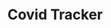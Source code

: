 ---
title: "Covid Tracker"
publishedAt: "26-10-2024"
active: false
description: "A Simple covid tracker."
image: "/img/content/project/web-development/covid-tracker.png"
links:
  github: "https://github.com/Anthony01M/covid-tracker"
  website: "https://anthony01m.github.io/covid-tracker/"
tags: "html, css, javascript"
---